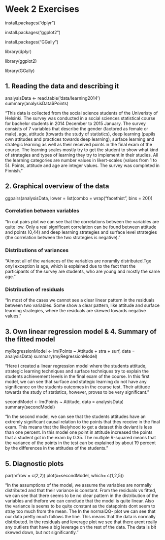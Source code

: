# Week 2 Exercises


install.packages("dplyr")

install.packages("ggplot2")

install.packages("GGally")

library(dplyr)

library(ggplot2)

library(GGally)

## 1. Reading the data and describing it
analysisData <- read.table('data/learning2014')
summary(analysisData$Points)

"This data is collected from the social science students of the Univeristy of Helsinki. The survey was conducted in a social sciences statistical course for bachelor students in 2014 December to 2015 January. The survey consists of 7 variables that describe the gender (factored as female or male), age, attitude (towards the study of statistics), deep learning (pupils own attitudes and practices towards deep learning), surface learning and strategic learning as well as their received points in the final exam of the course. The learning scales mostly try to get the student to show what kind of strategies and types of learning they try to implement in their studies. All the learning categories are number values in likert-scales (values from 1 to 5). Points, attitude and age are integer values. The survey was completed in Finnish."


## 2. Graphical overview of the data
ggpairs(analysisData, lower = list(combo = wrap("facethist", bins = 20)))

### Correlation between variables

"In out pairs plot we can see that the correlations between the variables are quite low. Only a real significant correlation can be found between attitude and points (0,44) and deep learning strategies and surface level strategies (the correlation between the two strategies is negative)." 

### Distributions of variances
"Almost all of the variances of the variables are noramlly distributed.Tge onyl exception is age, which is explained due to the fact that the participants of the survey are students, who are young and mostly the same age."

### Distribution of residuals 
"In most of the cases we cannot see a clear linear pattern in the residuals between two variables. Some show a clear pattern, like attitude and surface learning strategies, where the residuals are skewed towards negative values."

## 3. Own linear regression model & 4. Summary of the fitted model

myRegressionModel <- lm(Points ~ Attitude + stra + surf, data = analysisData)
summary(myRegressionModel)

"Here i created a linear regression model where the students attitude, strategic learning techniques and surface techniques try to explain the students achievement levels in the final exam of the course. In this first model, we can see that surface and stategic learning do not have any significance on the students outcomes in the course test. Their attitude towards the study of statistics, however, proves to be very significant."


secondModel <- lm(Points ~ Attitude, data = analysisData)
summary(secondModel)

"In the second model, we can see that the students attitudes have an extremly significant causal relation to the points that they receive in the final exam. This means that the likelyhood to get a dataset this deviant is less than one percent. In this model one point in attitude increased the points that a student got in the exam by 0.35. The multiple R-squared means that the variance of the points in the test can be explained by about 19 percent by the differences in the attitudes of the students."

## 5. Diagnostic plots

par(mfrow = c(2,2))
plot(x=secondModel, which= c(1,2,5))

"In the assumptions of the model, we assume the variables are normally distributed and that their variance is constant. From the residuals vs fitted, we can see that there seems to be no clear pattern in the distribution of the variables and thefore we can conclude that the model is quite linear. Also the variance is seems to be quite constant as the datapoints dont seem to stray too much from the mean. The  In the normalQQ- plot we can see that our data pretty much follows the line. This means that the data is normally distributed. In the residuals and leverage plot we see that there arent really any outliers that have a big leverage on the rest of the data. The data is bit skewed down, but not significantly."
